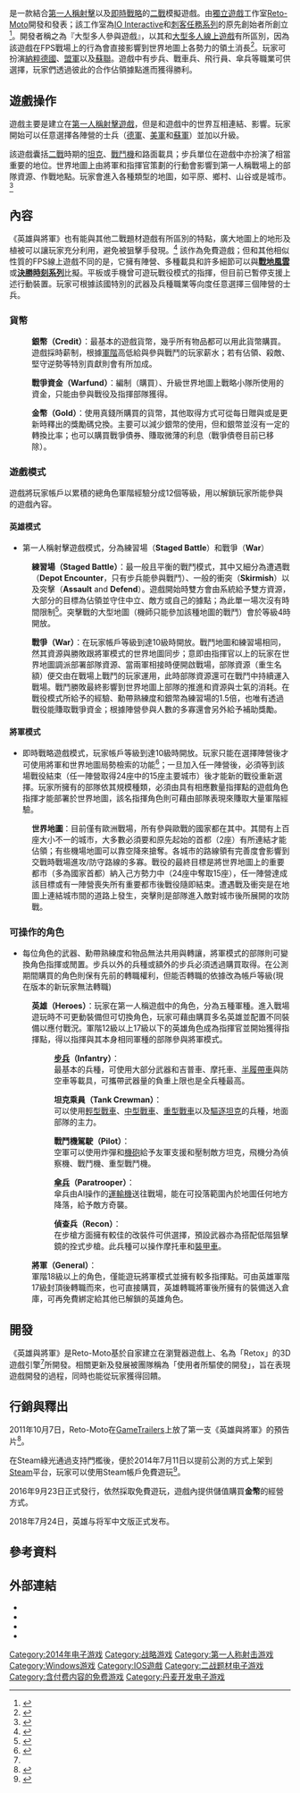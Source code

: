 {{NoteTA
| G1=Games
}}
{{Infobox video game
| title = 英雄與將軍
| english = Heroes & Generals
| image = Image:HeroesandGeneralsLogo Black.png
| caption =
| developer = [[Reto-Moto|Reto-Moto]]
| publisher = Reto-Moto
| distributor = <!-- Only use this field if it is a different company from the publisher -->
| composer = [[Jesper_Kyd|Jesper Kyd]]
| engine = Retox
| platforms = [[Microsoft_Windows|Microsoft Windows]]
| released = 2016年9月3日
| genre = [[第一人稱射擊遊戲|第一人稱射擊]]、[[戰略遊戲|戰略外掛]]
| modes = [[多人電子遊戲|多人線上遊戲]]
}}

{{Vgname|英雄與將軍|en=Heroes & Generals}}是一款結合[[第一人稱射擊|第一人稱射擊]]以及[[即時戰略遊戲|即時戰略]]的[[二戰|二戰]]模擬遊戲。由[[獨立遊戲|獨立遊戲]]工作室[[Reto-Moto|Reto-Moto]]開發和發表；該工作室為[[IO_Interactive|IO Interactive]]和[[刺客任務系列|刺客任務系列]]的原先創始者所創立<ref>{{cite web|url=http://www.destructoid.com/former-io-interactive-devs-announce-heroes-generals-213364.phtml|title=It’s Battlefield 1942...2011, With Strategic Stuff to Boot|publisher=destructoid.com|accessdate=2011-11-07|archive-date=2016-04-22|archive-url=https://web.archive.org/web/20160422000828/http://www.destructoid.com/former-io-interactive-devs-announce-heroes-generals-213364.phtml|dead-url=no}}</ref>。開發者稱之為『大型多人參與遊戲』，以其和[[大型多人線上遊戲|大型多人線上遊戲]]有所區別，因為該遊戲在FPS戰場上的行為會直接影響到世界地圖上各勢力的領土消長<ref name = "eurogamerdk">{{cite web|first=Kristiansen|last=Jesper|date=2010-10-16|url=http://www.eurogamer.dk/articles/2010-10-16-reto-moto-om-heroes-and-generals-interview|title=Reto Moto om Heroes & Generals – Interview|publisher=Eurogamer.dk|accessdate=2011-06-27|archive-url=https://web.archive.org/web/20180612163259/https://www.eurogamer.dk/articles/2010-10-16-reto-moto-om-heroes-and-generals-interview|archive-date=2018-06-12|dead-url=yes}}</ref>。玩家可扮演[[納粹德國|納粹德國]]、[[盟軍|盟軍]]以及[[蘇聯|蘇聯]]。遊戲中有步兵、戰車兵、飛行員、傘兵等職業可供選擇，玩家們透過彼此的合作佔領據點進而獲得勝利。

==遊戲操作==
{{quote|《英雄與將軍》是個由多個平台所組成的線上戰爭遊戲。玩家可以扮演戰場上的英雄、在世界地圖上下策略部署的[[將軍_(軍銜)|將軍]]、或者是兩者兼有的[[指揮官|指揮官]]。每個角色的行動都會影響到整個戰局|mmosite.com<ref>{{cite web|url=http://feature.mmosite.com/heroesandgenerals/feature.shtml|title=Game Overview|publisher=mmosite.com|accessdate=2011-11-04|archive-url=https://web.archive.org/web/20181119091956/http://feature.mmosite.com/heroesandgenerals/feature.shtml|archive-date=2018-11-19|dead-url=yes}}</ref>}}

遊戲主要是建立在[[第一人稱射擊遊戲|第一人稱射擊遊戲]]，但是和遊戲中的世界互相連結、影響。玩家開始可以任意選擇各陣營的士兵（[[德意志國防軍|德軍]]、[[美軍|美軍]]和[[蘇聯武裝力量|蘇軍]]）並加以升級。

該遊戲囊括[[二戰|二戰]]時期的[[坦克|坦克]]、[[戰鬥機|戰鬥機]]和路面載具；步兵單位在遊戲中亦扮演了相當重要的地位。世界地圖上由將軍和指揮官策劃的行動會影響到第一人稱戰場上的部隊資源、作戰地點。玩家會進入各種類型的地圖，如平原、鄉村、山谷或是城市。<ref name="Heroes & Generals Press Release - 2011-10-10">{{cite web|last=Andersen|first=Kenneth|title=Heroes & Generals Press Release|url=http://www.heroesandgenerals.com/community/3517/press-release-hitman-veterans-redefine-the-shooter-genre-again#more-3517|work=Heroes & Generals|publisher=reto-moto|accessdate=2011-11-04|archive-date=2016-07-13|archive-url=https://web.archive.org/web/20160713014333/http://www.heroesandgenerals.com/community/3517/press-release-hitman-veterans-redefine-the-shooter-genre-again#more-3517|dead-url=no}}</ref>

==內容==
《英雄與將軍》也有能與其他二戰題材遊戲有所區別的特點，廣大地圖上的地形及植被可以讓玩家充分利用，避免被狙擊手發現。<ref>{{cite web|url=http://www.heroesandgenerals.com/community/3883/large-scale-terrain-vegetation|title=Large scale terrain vegetation|publisher=heroesandgenerals.com|accessdate=2011-11-11|deadurl=yes|archiveurl=https://web.archive.org/web/20111103143112/http://www.heroesandgenerals.com/community/3883/large-scale-terrain-vegetation|archivedate=2011-11-03}}</ref> 該作為免費遊戲；但和其他相似性質的FPS線上遊戲不同的是，它擁有陣營、多種載具和許多細節可以與'''[[戰地風雲系列|戰地風雲]]'''或'''[[決勝時刻系列|決勝時刻系列]]'''比擬。平板或手機曾可遊玩戰役模式的指揮，但目前已暫停支援上述行動裝置。玩家可根據該國特別的武器及兵種職業等向度任意選擇三個陣營的士兵。

===貨幣===

: '''銀幣（Credit）'''：最基本的遊戲貨幣，幾乎所有物品都可以用此貨幣購買。遊戲採時薪制，根據[[軍階|軍階]]高低給與參與戰鬥的玩家薪水；若有佔領、殺敵、堅守逆勢等特別貢獻則會有所加成。

: '''戰爭資金（Warfund）'''：編制（購買）、升級世界地圖上戰略小隊所使用的資金，只能由參與戰役及指揮部隊獲得。

: '''金幣（Gold）'''：使用真錢所購買的貨幣，其他取得方式可從每日贈與或是更新時釋出的獎勵碼兌換。主要可以減少銀幣的使用，但和銀幣並沒有一定的轉換比率；也可以購買戰爭債券、賺取微薄的利息（戰爭債卷目前已移除）。

===遊戲模式===
遊戲將玩家帳戶以累積的總角色軍階經驗分成12個等級，用以解鎖玩家所能參與的遊戲內容。

====英雄模式====
*第一人稱射擊遊戲模式，分為練習場（'''Staged Battle'''）和戰爭（'''War'''）

: '''練習場（Staged Battle）'''：最一般且平衡的戰鬥模式，其中又細分為遭遇戰（'''Depot Encounter'''，只有步兵能參與戰鬥）、一般的衝突（'''Skirmish'''）以及突擊（'''Assault''' and '''Defend'''）。遊戲開始時雙方會由系統給予雙方資源，大部分的目標為佔領並守住中立、敵方或自己的據點；為此單一場次沒有時間限制<ref name="mmorpgitalia">{{cite web|url=http://www.mmorpgitalia.it/site/content.php?2444-Heroes-Generals-Jacob-Andersen-Interview|title=Heroes & Generals: Jacob Andersen Interview|publisher=mmorpgitalia.it|accessdate=2011-11-07|archive-date=2012-02-04|archive-url=https://web.archive.org/web/20120204115113/http://www.mmorpgitalia.it/site/content.php?2444-Heroes-Generals-Jacob-Andersen-Interview|dead-url=yes}}</ref>。突擊戰的大型地圖（機師只能參加該種地圖的戰鬥）會於等級4時開放。

: '''戰爭（War）'''：在玩家帳戶等級到達10級時開放。戰鬥地圖和練習場相同，然其資源與勝敗跟將軍模式的世界地圖同步；意即由指揮官以上的玩家在世界地圖調派部署部隊資源、當兩軍相接時便開啟戰場，部隊資源（重生名額）便交由在戰場上戰鬥的玩家運用，此時部隊資源還可在戰鬥中持續運入戰場。戰鬥勝敗最終影響到世界地圖上部隊的推進和資源與士氣的消耗。在戰役模式所給予的經驗、勳帶熟練度和銀幣為練習場的1.5倍，也唯有透過戰役能賺取戰爭資金；根據陣營參與人數的多寡還會另外給予補助獎勵。

====將軍模式====
*即時戰略遊戲模式，玩家帳戶等級到達10級時開放。玩家只能在選擇陣營後才可使用將軍和世界地圖局勢檢索的功能<ref>{{citeweb|url=http://www.rockpapershotgun.com/2011/10/11/interview-reto-moto-on-heroes-generals/|title=Interview: Reto-Moto On Heroes & Generals|publisher=rockpapershotgun.com|accessdate=2011-11-04}}</ref>；一旦加入任一陣營後，必須等到該場戰役結束（任一陣營取得24座中的15座主要城市）後才能新的戰役重新選擇。玩家所擁有的部隊依其規模種類，必須由具有相應數量指揮點的遊戲角色指揮才能部署於世界地圖，該名指揮角色則可藉由部隊表現來賺取大量軍階經驗。

: '''世界地圖'''：目前僅有歐洲戰場，所有參與歐戰的國家都在其中。其間有上百座大小不一的城市，大多數必須要和原先起始的首都（2座）有所連結才能佔領；有些機場地圖可以靠空降來搶奪。各城市的路線領有完善度會影響到交戰時戰場進攻/防守路線的多寡。戰役的最終目標是將世界地圖上的重要都市（多為國家首都）納入己方勢力中（24座中奪取15座），任一陣營達成該目標或有一陣營喪失所有重要都市後戰役隨即結束。遭遇戰及衝突是在地圖上連結城市間的道路上發生，突擊則是部隊進入敵對城市後所展開的攻防戰。

===可操作的角色===
*每位角色的武器、勳帶熟練度和物品無法共用與轉讓，將軍模式的部隊則可變換角色指揮或閒置。步兵以外的兵種或額外的步兵必須透過購買取得。在公測期間購買的角色則保有先前的轉職權利，但能否轉職的依據改為帳戶等級(現在版本的新玩家無法轉職)

: '''英雄（Heroes）'''：玩家在第一人稱遊戲中的角色，分為五種軍種。進入戰場遊玩時不可更動裝備但可切換角色，玩家可藉由購買多名英雄並配置不同裝備以應付戰況。軍階12級以上17級以下的英雄角色成為指揮官並開始獲得指揮點，得以指揮與其本身相同軍種的部隊參與將軍模式。

:: '''[[步兵|步兵]]（Infantry）'''：
:: 最基本的兵種，可使用大部分武器和吉普車、摩托車、[[半履帶車|半履帶車]]與防空車等載具，可攜帶武器量的負重上限也是全兵種最高。

:: '''坦克乘員（Tank Crewman）'''：
:: 可以使用[[輕型戰車|輕型戰車]]、[[中型坦克|中型戰車]]、[[重型戰車|重型戰車]]以及[[驅逐坦克|驅逐坦克]]的兵種，地面部隊的主力。

:: '''戰鬥機駕駛（Pilot）'''：
:: 空軍可以使用炸彈和[[機砲|機砲]]給予友軍支援和壓制敵方坦克，飛機分為偵察機、戰鬥機、重型戰鬥機。

:: '''[[傘兵|傘兵]]（Paratrooper）'''：
:: 傘兵由AI操作的[[運輸機|運輸機]]送往戰場，能在可投落範圍內於地圖任何地方降落，給予敵方奇襲。

:: '''偵查兵（Recon）'''：
:: 在步槍方面擁有較佳的改裝件可供選擇，預設武器亦為搭配低階狙擊鏡的拴式步槍。此兵種可以操作摩托車和[[裝甲車|裝甲車]]。

: '''將軍（General）'''：
: 軍階18級以上的角色，僅能遊玩將軍模式並擁有較多指揮點。可由英雄軍階17級封頂後轉職而來，也可直接購買，英雄轉職將軍後所擁有的裝備送入倉庫，可再免費綁定給其他已解鎖的英雄角色。

==開發==
《英雄與將軍》是Reto-Moto基於自家建立在瀏覽器遊戲上、名為「Retox」的3D遊戲引擎<ref name="mmorpgitalia"/>所開發。相關更新及發展被團隊稱為「使用者所驅使的開發」，旨在表現遊戲開發的過程，同時也能從玩家獲得回饋。

==行銷與釋出==
2011年10月7日，Reto-Moto在[[GameTrailers|GameTrailers]]上放了第一支《英雄與將軍》的預告片<ref>{{cite web|url=http://www.heroesandgenerals.com/community/3383/intelligence-bulletin-vol-1-no-5|title=Heroes & Generals community site|publisher=heroesandgenerals.com|accessdate=2011-11-07|deadurl=yes|archiveurl=https://web.archive.org/web/20111111012302/http://www.heroesandgenerals.com/community/3383/intelligence-bulletin-vol-1-no-5|archivedate=2011-11-11}}</ref>。

在Steam綠光通過支<nowiki>持</nowiki>門檻後，便於2014年7月11日以提前公測的方式上架到[[Steam|Steam]]平台，玩家可以使用Steam帳戶免費遊玩<ref>{{cite web|title=Heroes & Generals Now Available on Steam|url=http://www.curse.com/news/heroes-generals/49606-heroes-generals-now-available-on-steam|accessdate=2014-07-24}}</ref>。

2016年9月23日正式發行，依然採取免費遊玩，遊戲內提供儲值購買'''金幣'''的經營方式。

2018年7月24日，英雄与将军中文版正式发布。

==參考資料==
{{Reflist|2}}

== 外部連結 ==

* {{官方網站 |http://www.heroesandgenerals.com/}}
* {{Twitter|heroesngenerals|Heroes & Generals}}
* {{YouTube user|HeroesandGenerals|Heroes & Generals}}
* {{Facebook|HeroesAndGenerals|Heroes & Generals}}

{{DEFAULTSORT:Heroes and Generals}}
[[Category:2014年电子游戏|Category:2014年电子游戏]]
[[Category:战略游戏|Category:战略游戏]]
[[Category:第一人称射击游戏|Category:第一人称射击游戏]]
[[Category:Windows游戏|Category:Windows游戏]]
[[Category:IOS遊戲|Category:IOS遊戲]]
[[Category:二战题材电子游戏|Category:二战题材电子游戏]]
[[Category:含付费内容的免费游戏|Category:含付费内容的免费游戏]]
[[Category:丹麦开发电子游戏|Category:丹麦开发电子游戏]]